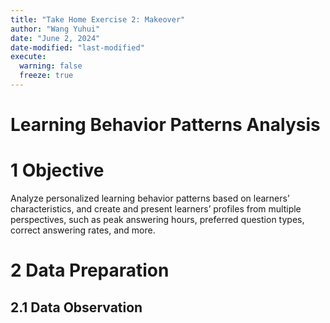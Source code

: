 ```yaml
---
title: "Take Home Exercise 2: Makeover"
author: "Wang Yuhui"
date: "June 2, 2024"
date-modified: "last-modified"
execute: 
  warning: false
  freeze: true
---
```


# Learning Behavior Patterns Analysis

# 1 Objective

Analyze personalized learning behavior patterns based on learners' characteristics, and create and present learners' profiles from multiple perspectives, such as peak answering hours, preferred question types, correct answering rates, and more.

# 2 Data Preparation

## 2.1 Data Observation
